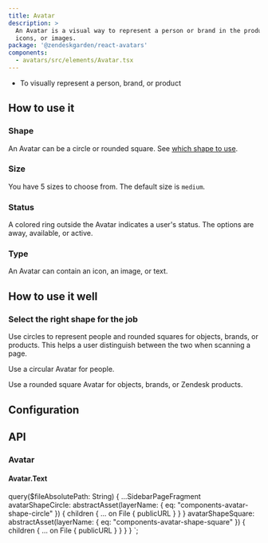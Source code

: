 ```yaml
---
title: Avatar
description: >
  An Avatar is a visual way to represent a person or brand in the product. They can display text,
  icons, or images.
package: '@zendeskgarden/react-avatars'
components:
  - avatars/src/elements/Avatar.tsx
---
```


<Usage>
  <Use>
    <ul>
      <li>To visually represent a person, brand, or product</li>
    </ul>
  </Use>
</Usage>

## How to use it

### Shape

An Avatar can be a circle or rounded square. See [which shape to use](#how-to-use-it-well).


<CodeExample code={AvatarShapeCode}>
  <AvatarShape />
</CodeExample>

### Size

You have 5 sizes to choose from. The default size is `medium`.


<CodeExample code={AvatarSizeCode}>
  <AvatarSize />
</CodeExample>

### Status

A colored ring outside the Avatar indicates a user's status. The options are away, available, or active.


<CodeExample code={AvatarStatusCode}>
  <AvatarStatus />
</CodeExample>

### Type

An Avatar can contain an icon, an image, or text.


<CodeExample code={AvatarTypeCode}>
  <AvatarType />
</CodeExample>

## How to use it well

### Select the right shape for the job

Use circles to represent people and rounded squares for objects, brands, or products. This helps a
user distinguish between the two when scanning a page.

<BestPractice>
  <Do imageSource={props.data.avatarShapeCircle.children[0].publicURL}>
    <p>Use a circular Avatar for people.</p>
  </Do>
  <Do imageSource={props.data.avatarShapeSquare.children[0].publicURL}>
    <p>Use a rounded square Avatar for objects, brands, or Zendesk products.</p>
  </Do>
</BestPractice>

## Configuration

<Configuration reactPackage={props.data.mdx.package} components={props.data.mdx.components} />

## API

### Avatar

<PropSheet components={props.data.mdx.components} componentName="avatar" />

#### Avatar.Text


  query($fileAbsolutePath: String) {
    ...SidebarPageFragment
    avatarShapeCircle: abstractAsset(layerName: { eq: "components-avatar-shape-circle" }) {
      children {
        ... on File {
          publicURL
        }
      }
    }
    avatarShapeSquare: abstractAsset(layerName: { eq: "components-avatar-shape-square" }) {
      children {
        ... on File {
          publicURL
        }
      }
    }
  }
`;
